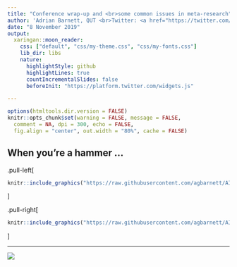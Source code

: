 ---
title: "Conference wrap-up and <br>some common issues in meta-research"
author: 'Adrian Barnett, QUT <br>Twitter: <a href="https://twitter.com/aidybarnett"> @aidybarnett</a><br>E-mail: <a href="mailto:a.barnett@qut.edu.au">a.barnett@qut.edu.au</a><br>'
date: "8 November 2019"
output:
  xaringan::moon_reader:
    css: ["default", "css/my-theme.css", "css/my-fonts.css"]
    lib_dir: libs
    nature:
      highlightStyle: github
      highlightLines: true
      countIncrementalSlides: false
      beforeInit: "https://platform.twitter.com/widgets.js"

---
```{r setup, include=FALSE}
options(htmltools.dir.version = FALSE)
knitr::opts_chunk$set(warning = FALSE, message = FALSE, 
  comment = NA, dpi = 300, echo = FALSE,
  fig.align = "center", out.width = "80%", cache = FALSE)
```

<!--- https://github.com/yihui/xaringan/wiki/Deploy-Slides-Online --->

## When you're a hammer ...

.pull-left[
```{r, out.width= '70%'}
knitr::include_graphics("https://raw.githubusercontent.com/agbarnett/AIMOS/master/figures/hammer1.JPG")
```
]

.pull-right[
```{r, out.width= '70%'}
knitr::include_graphics("https://raw.githubusercontent.com/agbarnett/AIMOS/master/figures/hammer2.JPG")
```
]




---

<!--- Peter Lorre: --->
![](https://media.giphy.com/media/3oKIPvNA4Izfo9fkKQ/giphy.gif) 

